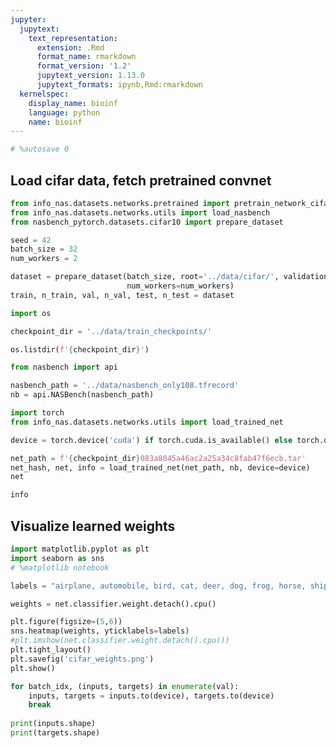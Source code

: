 ```yaml
---
jupyter:
  jupytext:
    text_representation:
      extension: .Rmd
      format_name: rmarkdown
      format_version: '1.2'
      jupytext_version: 1.13.0
      jupytext_formats: ipynb,Rmd:rmarkdown
  kernelspec:
    display_name: bioinf
    language: python
    name: bioinf
---
```


```python
# %autosave 0
```

## Load cifar data, fetch pretrained convnet

```python
from info_nas.datasets.networks.pretrained import pretrain_network_cifar
from info_nas.datasets.networks.utils import load_nasbench
from nasbench_pytorch.datasets.cifar10 import prepare_dataset
```

```python
seed = 42
batch_size = 32
num_workers = 2

dataset = prepare_dataset(batch_size, root='../data/cifar/', validation_size=1000, random_state=seed,
                          num_workers=num_workers)
train, n_train, val, n_val, test, n_test = dataset
```

```python
import os

checkpoint_dir = '../data/train_checkpoints/'

os.listdir(f'{checkpoint_dir}')
```

```python
from nasbench import api

nasbench_path = '../data/nasbench_only108.tfrecord'
nb = api.NASBench(nasbench_path)
```

```python
import torch
from info_nas.datasets.networks.utils import load_trained_net

device = torch.device('cuda') if torch.cuda.is_available() else torch.device('cpu')

net_path = f'{checkpoint_dir}083a8045a46ac2a25a34c8fab47f6ecb.tar'
net_hash, net, info = load_trained_net(net_path, nb, device=device)
net
```

```python
info
```

## Visualize learned weights

```python
import matplotlib.pyplot as plt
import seaborn as sns
# %matplotlib notebook

labels = "airplane, automobile, bird, cat, deer, dog, frog, horse, ship, truck".split(', ')

weights = net.classifier.weight.detach().cpu()

plt.figure(figsize=(5,6))
sns.heatmap(weights, yticklabels=labels)
#plt.imshow(net.classifier.weight.detach().cpu())
plt.tight_layout()
plt.savefig('cifar_weights.png')
plt.show()
```

```python
for batch_idx, (inputs, targets) in enumerate(val):
    inputs, targets = inputs.to(device), targets.to(device)
    break
    
print(inputs.shape)
print(targets.shape)
```

```python

```
